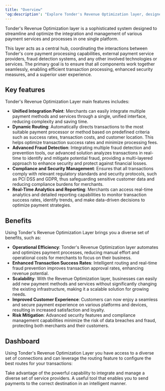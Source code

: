 ```yaml
---
title: "Overview"
'og:description': "Explore Tonder's Revenue Optimization layer, designed to streamline and optimize payment services and processes, enhancing transaction success rates, security, and user experience."
---
```


Tonder's Revenue Optimization layer is a sophisticated system designed to streamline and optimize the integration and management of various payment services and processes in one single platform.

This layer acts as a central hub, coordinating the interactions between Tonder's core payment processing capabilities, external payment service providers, fraud detection systems, and any other involved technologies or services. The primary goal is to ensure that all components work together seamlessly, enabling efficient transaction processing, enhanced security measures, and a superior user experience.

## Key features

Tonder's Revenue Optimization Layer main features includes:

- **Unified Integration Point**: Merchants can easily integrate multiple payment methods and services through a single, unified interface, reducing complexity and saving time.
- **Dynamic Routing**: Automatically directs transactions to the most suitable payment processor or method based on predefined criteria such as success rates, transaction costs, and customer location. This helps optimize transaction success rates and minimize processing fees.
- **Advanced Fraud Detection**: Integrating multiple fraud detection and prevention tools, our advanced solution analyzes transactions in real-time to identify and mitigate potential fraud, providing a multi-layered approach to enhance security and protect against financial losses.
- **Compliance and Security Management**: Ensures that all transactions comply with relevant regulatory standards and security protocols, such as PCI DSS and GDPR, thus safeguarding sensitive customer data and reducing compliance burdens for merchants.
- **Real-Time Analytics and Reporting**: Merchants can access real-time analytics and detailed reporting capabilities to monitor transaction success rates, identify trends, and make data-driven decisions to optimize payment strategies.

## Benefits

Using Tonder's Revenue Optimization Layer brings you a diverse set of benefits, such as:

- **Operational Efficiency**: Tonder's Revenue Optimization layer automates and optimizes payment processes, reducing manual effort and operational costs for merchants to focus on their business. 
- **Enhanced Transaction Success Rates**: Intelligent routing and real-time fraud prevention improves transaction approval rates, enhancing revenue potential.
- **Scalability**: With the Revenue Optimization layer, businesses can easily add new payment methods and services without significantly changing the existing infrastructure, making it a scalable solution for growing needs.
- **Improved Customer Experience**: Customers can now enjoy a seamless and secure payment experience on various platforms and devices, resulting in increased satisfaction and loyalty.
- **Risk Mitigation**: Advanced security features and compliance management capabilities minimize the risk of data breaches and fraud, protecting both merchants and their customers.

## Dashboard

Using Tonder's Revenue Optimization Layer you have access to a diverse set of connections and can leverage the routing feature to configure the best routes for your transactions:

<CardGroup cols={2}>
  <Card title="Connections" iconType="solid" icon="link" href="/dashboard/revenue-optimization/connections">
    Take advantage of the powerful capability to integrate and manage a diverse set of service providers.
  </Card>
  <Card title="Routing" iconType="solid" icon="route" href="/dashboard/revenue-optimization/routing">
    A useful tool that enables you to send payments to the correct destination in an intelligent manner.
  </Card>
</CardGroup>
